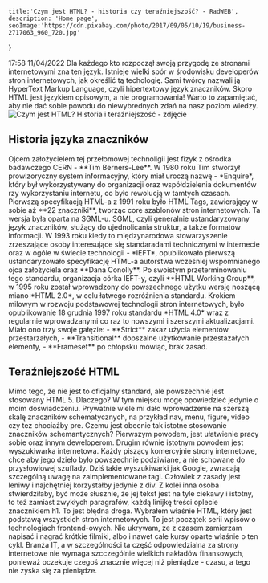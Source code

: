     title:'Czym jest HTML? - historia czy teraźniejszość? - RadWEB',
    description: 'Home page',
    seoImage:'https://cdn.pixabay.com/photo/2017/09/05/10/19/business-2717063_960_720.jpg'
}

<Title>Czym jest HTML? - historia czy teraźniejszość?</Title>
<Date>17:58 11/04/2022</Date>
<Tags tags={[
    tagsObj.seo.name,
    tagsObj.historia.name,
    tagsObj.html.name
]}></Tags>
<Excerpt>
Dla każdego kto rozpoczął swoją przygodę ze stronami internetowymi zna ten język. Istnieje wielki spór w środowisku developerów stron internetowych, jak określić tą techologię. Sami twórcy nazwali ją HyperText Markup Language, czyli hipertextowy język znaczników. Skoro HTML jest językiem opisowym, a nie programowania! Warto to zapamiętać, aby nie dać sobie powodu do niewybrednych zdań na nasz poziom wiedzy.
</Excerpt>
<Img 
isMain={true} 
path='https://cdn.pixabay.com/photo/2017/09/05/10/19/business-2717063_960_720.jpg' 
title='Czym jest HTML? Historia i teraźniejszość - zdjęcie'
/>
<H2>Historia języka znaczników</H2>
<Content>
Ojcem założycielem tej przełomowej technoligii jest fizyk z ośrodka badawczego CERN - **Tim Berners-Lee**. W 1980 roku Tim stworzył prowizoryczny system informacyjny, który miał uroczą nazwę - *Enquire*, który był wykorzystywany do organizacji oraz współdzielenia dokumentów rzy wykorzystaniu internetu, co było rewolucją w tamtych czasach. Pierwszą specyfikacją HTML-a z 1991 roku było HTML Tags, zawierający w sobie aż **22 znaczniki**, tworząc core szablonów stron internetowych. Ta wersja była oparta na SGML-u. SGML, czyli generalnie ustandaryzowany język znaczników, służący do ujednolicania struktur, a także formatów informacji.
</Content>
<Content>
<Content>
W 1993 roku kiedy to międzynarodowa stowarzyszenie zrzeszające osoby interesujące się standaradami technicznymi w internecie oraz w ogóle w świecie technologii - *IEFT*, opublikowało pierwszą ustandaryzowało specyfikację HTML-a autorstwa wcześniej wspomnianego ojca założyciela oraz **Dana Conolly**. Po swoistym przeterminowaniu tego standardu, organizacja córka IEFT-y, czyli **HTML Working Group**, w 1995 roku został wprowadzony do powszechnego użytku wersję noszącą miano *HTML 2.0*, w celu łatwego rozróżnienia standardu.
</Content>
</Content>
<Content>
Krokiem milowym w rozwoju podstawowej technologii stron internetowych, było opublikowanie 18 grudnia 1997 roku standardu *HTML 4.0* wraz z regularnie wprowadzanymi co raz to nowszymi i szerszymi aktualizacjami. Miało ono trzy swoje gałęzie:
- **Strict** zakaz użycia elementów przestarzałych,
- **Transitional** dopszalne użytkowanie przestazałych elementy,
- **Frameset** po chłopsku mówiąc, brak zasad.
</Content>
<H2>Teraźniejszość HTML</H2>
<Content>Mimo tego, że nie jest to oficjalny standard, ale powszechnie jest stosowany HTML 5. Dlaczego? W tym miejscu mogę opowiedzieć jedynie o moim doświadczeniu. Prywatnie wiele mi dało wprowadzenie na szerszą skalę znaczników schematycznych, na przykład nav, menu, figure, video czy tez chociażby pre. Czemu jest obecnie tak istotne stosowanie znaczników schemantycznych? Pierwszym powodem, jest ułatwienie pracy sobie oraz innym deweloperom. Drugim równie istotnym powodem jest wyszukiwarka internetowa. Każdy piszący komercyjnie strony internetowe, chce aby jego dzieło było powszechnie podziwiane, a nie schowane do przysłowiowej szuflady. Dziś takie wyszukiwarki jak Google, zwracają szczególną uwagę na zaimplementowane tagi. Człowiek z zasady jest leniwy i najchętniej korzystałby jedynie z div. Z kolei inna osoba stwierdziłaby, być może słusznie, że jej tekst jest na tyle ciekawy i istotny, to też zamiast zwykłych paragrafów, każdą linijkę treści oplecie znacznikiem h1. To jest błędna droga. Wybrałem właśnie HTML, który jest podstawą wszystkich stron internetowych. To jest początek serii wpisów o technologiach frontend-owych. Nie ukrywam, że z czasem zamierzam napisać i nagrać krótkie filmiki, albo i nawet całe kursy oparte właśnie o ten cykl. Branża IT, a w szczególności ta część odpowiedzialna za strony internetowe nie wymaga szcczególnie wielkich nakładów finansowych, ponieważ oczekuje czegoś znacznie więcej niż pieniądze - czasu, a tego nie zyska się za pieniądze.</Content>
